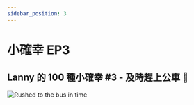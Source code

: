 ```yaml
---
sidebar_position: 3
---
```


# 小確幸 EP3


## Lanny 的 100 種小確幸 #3 - 及時趕上公車 🚌

![Rushed to the bus in time](/img/universe/100/ep3.png)
